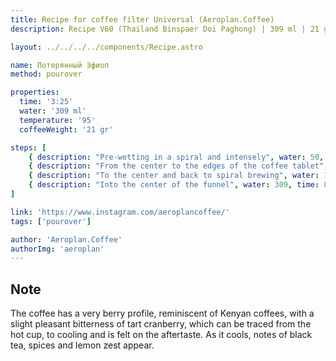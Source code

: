 ```yaml
---
title: Recipe for coffee filter Universal (Aeroplan.Coffee)
description: Recipe V60 (Thailand Binspaer Doi Paghong) | 309 ml | 21 gr

layout: ../../../../components/Recipe.astro

name: Потерянный Эфиоп
method: pourover

properties:
  time: '3:25'
  water: '309 ml'
  temperature: '95'
  coffeeWeight: '21 gr'

steps: [
	{ description: "Pre-wetting in a spiral and intensely", water: 50, time: 50 },
	{ description: "From the center to the edges of the coffee tablet", water: 120, time: 30 },
	{ description: "To the center and back to spiral brewing", water: 180, time: 40 },
	{ description: "Into the center of the funnel", water: 309, time: 85 }
]

link: 'https://www.instagram.com/aeroplancoffee/'
tags: ['pourover']

author: 'Aeroplan.Coffee'
authorImg: 'aeroplan'
---
```


## Note
The coffee has a very berry profile, reminiscent of Kenyan coffees, with a slight pleasant bitterness of tart cranberry, which can be traced from the hot cup, to cooling and is felt on the aftertaste.
As it cools, notes of black tea, spices and lemon zest appear.


